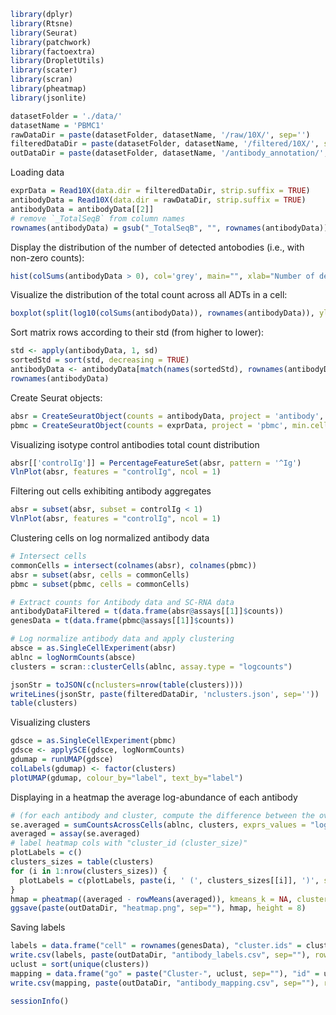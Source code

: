 ```r
library(dplyr)
library(Rtsne)
library(Seurat)
library(patchwork)
library(factoextra)
library(DropletUtils)
library(scater)
library(scran)
library(pheatmap)
library(jsonlite)

datasetFolder = './data/'
datasetName = 'PBMC1'
rawDataDir = paste(datasetFolder, datasetName, '/raw/10X/', sep='')
filteredDataDir = paste(datasetFolder, datasetName, '/filtered/10X/', sep='')
outDataDir = paste(datasetFolder, datasetName, '/antibody_annotation/', sep='')
```

Loading data

```r
exprData = Read10X(data.dir = filteredDataDir, strip.suffix = TRUE)
antibodyData = Read10X(data.dir = rawDataDir, strip.suffix = TRUE)
antibodyData = antibodyData[[2]]
# remove `_TotalSeqB` from column names
rownames(antibodyData) = gsub("_TotalSeqB", "", rownames(antibodyData))
```

Display the distribution of the number of detected antobodies (i.e., with non-zero counts):

```r
hist(colSums(antibodyData > 0), col='grey', main="", xlab="Number of detected ADTs")
```

Visualize the distribution of the total count across all ADTs in a cell:

```r
boxplot(split(log10(colSums(antibodyData)), rownames(antibodyData)), ylab="Log-total ADT count", las=2)
```


Sort matrix rows according to their std (from higher to lower):

```r
std <- apply(antibodyData, 1, sd)
sortedStd = sort(std, decreasing = TRUE)
antibodyData <- antibodyData[match(names(sortedStd), rownames(antibodyData)), ]
rownames(antibodyData)
```

Create Seurat objects:

```r
absr = CreateSeuratObject(counts = antibodyData, project = 'antibody', min.cells = 0, min.features = 0)
pbmc = CreateSeuratObject(counts = exprData, project = 'pbmc', min.cells = 0, min.features = 0)
```


Visualizing isotype control antibodies total count distribution

```r
absr[['controlIg']] = PercentageFeatureSet(absr, pattern = '^Ig')
VlnPlot(absr, features = "controlIg", ncol = 1)
```

Filtering out cells exhibiting antibody aggregates

```r
absr = subset(absr, subset = controlIg < 1)
VlnPlot(absr, features = "controlIg", ncol = 1)
```

Clustering cells on log normalized antibody data

```r
# Intersect cells
commonCells = intersect(colnames(absr), colnames(pbmc))
absr = subset(absr, cells = commonCells)
pbmc = subset(pbmc, cells = commonCells)

# Extract counts for Antibody data and SC-RNA data
antibodyDataFiltered = t(data.frame(absr@assays[[1]]$counts))
genesData = t(data.frame(pbmc@assays[[1]]$counts))

# Log normalize antibody data and apply clustering
absce = as.SingleCellExperiment(absr)
ablnc = logNormCounts(absce)
clusters = scran::clusterCells(ablnc, assay.type = "logcounts")

jsonStr = toJSON(c(nclusters=nrow(table(clusters))))
writeLines(jsonStr, paste(filteredDataDir, 'nclusters.json', sep=''))
table(clusters)
```

Visualizing clusters

```r
gdsce = as.SingleCellExperiment(pbmc)
gdsce <- applySCE(gdsce, logNormCounts)
gdumap = runUMAP(gdsce)
colLabels(gdumap) <- factor(clusters)
plotUMAP(gdumap, colour_by="label", text_by="label")
```

Displaying in a heatmap the average log-abundance of each antibody

```r
# (for each antibody and cluster, compute the difference between the overall antibody avg and antibody avg in the cluster)
se.averaged = sumCountsAcrossCells(ablnc, clusters, exprs_values = "logcounts", average = TRUE)
averaged = assay(se.averaged)
# label heatmap cols with "cluster_id (cluster_size)"
plotLabels = c()
clusters_sizes = table(clusters)
for (i in 1:nrow(clusters_sizes)) {
  plotLabels = c(plotLabels, paste(i, ' (', clusters_sizes[[i]], ')', sep=''))
}
hmap = pheatmap((averaged - rowMeans(averaged)), kmeans_k = NA, cluster_cols = TRUE, cluster_rows = FALSE, labelsCol=plotLabels, breaks=seq(-3, 3, length.out=100))
ggsave(paste(outDataDir, "heatmap.png", sep=""), hmap, height = 8)
```

Saving labels

```r
labels = data.frame("cell" = rownames(genesData), "cluster.ids" = clusters)
write.csv(labels, paste(outDataDir, "antibody_labels.csv", sep=""), row.names = FALSE)
uclust = sort(unique(clusters))
mapping = data.frame("go" = paste("Cluster-", uclust, sep=""), "id" = uclust)
write.csv(mapping, paste(outDataDir, "antibody_mapping.csv", sep=""), row.names = FALSE)
```

```r
sessionInfo()
```